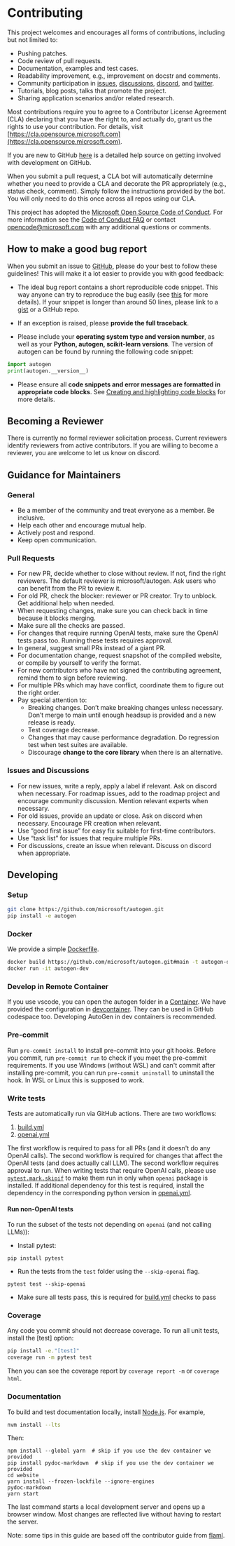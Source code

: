 # Contributing

This project welcomes and encourages all forms of contributions, including but not limited to:

-  Pushing patches.
-  Code review of pull requests.
-  Documentation, examples and test cases.
-  Readability improvement, e.g., improvement on docstr and comments.
-  Community participation in [issues](https://github.com/microsoft/autogen/issues), [discussions](https://github.com/microsoft/autogen/discussions), [discord](https://discord.gg/pAbnFJrkgZ), and [twitter](https://twitter.com/pyautogen).
-  Tutorials, blog posts, talks that promote the project.
-  Sharing application scenarios and/or related research.


Most contributions require you to agree to a
Contributor License Agreement (CLA) declaring that you have the right to, and actually do, grant us
the rights to use your contribution. For details, visit [https://cla.opensource.microsoft.com](https://cla.opensource.microsoft.com).

If you are new to GitHub [here](https://help.github.com/categories/collaborating-with-issues-and-pull-requests/) is a detailed help source on getting involved with development on GitHub.

When you submit a pull request, a CLA bot will automatically determine whether you need to provide
a CLA and decorate the PR appropriately (e.g., status check, comment). Simply follow the instructions
provided by the bot. You will only need to do this once across all repos using our CLA.

This project has adopted the [Microsoft Open Source Code of Conduct](https://opensource.microsoft.com/codeofconduct/).
For more information see the [Code of Conduct FAQ](https://opensource.microsoft.com/codeofconduct/faq/) or
contact [opencode@microsoft.com](mailto:opencode@microsoft.com) with any additional questions or comments.

## How to make a good bug report

When you submit an issue to [GitHub](https://github.com/microsoft/autogen/issues), please do your best to
follow these guidelines! This will make it a lot easier to provide you with good
feedback:

- The ideal bug report contains a short reproducible code snippet. This way
  anyone can try to reproduce the bug easily (see [this](https://stackoverflow.com/help/mcve) for more details). If your snippet is
  longer than around 50 lines, please link to a [gist](https://gist.github.com) or a GitHub repo.

- If an exception is raised, please **provide the full traceback**.

- Please include your **operating system type and version number**, as well as
  your **Python, autogen, scikit-learn versions**. The version of autogen
  can be found by running the following code snippet:
```python
import autogen
print(autogen.__version__)
```

- Please ensure all **code snippets and error messages are formatted in
  appropriate code blocks**.  See [Creating and highlighting code blocks](https://help.github.com/articles/creating-and-highlighting-code-blocks)
  for more details.


## Becoming a Reviewer

There is currently no formal reviewer solicitation process. Current reviewers identify reviewers from active contributors. If you are willing to become a reviewer, you are welcome to let us know on discord.

## Guidance for Maintainers

### General

*	Be a member of the community and treat everyone as a member. Be inclusive.
*	Help each other and encourage mutual help.
*	Actively post and respond.
*	Keep open communication.

### Pull Requests
* For new PR, decide whether to close without review. If not, find the right reviewers. The default reviewer is microsoft/autogen. Ask users who can benefit from the PR to review it.
*	For old PR, check the blocker: reviewer or PR creator. Try to unblock. Get additional help when needed.
*	When requesting changes, make sure you can check back in time because it blocks merging.
*	Make sure all the checks are passed.
*	For changes that require running OpenAI tests, make sure the OpenAI tests pass too. Running these tests requires approval.
*	In general, suggest small PRs instead of a giant PR.
*	For documentation change, request snapshot of the compiled website, or compile by yourself to verify the format.
*	For new contributors who have not signed the contributing agreement, remind them to sign before reviewing.
*	For multiple PRs which may have conflict, coordinate them to figure out the right order.
*	Pay special attention to:
    - Breaking changes. Don’t make breaking changes unless necessary. Don’t merge to main until enough headsup is provided and a new release is ready.
    -	Test coverage decrease.
    -	Changes that may cause performance degradation. Do regression test when test suites are available.
    - Discourage **change to the core library** when there is an alternative.

### Issues and Discussions
* For new issues, write a reply, apply a label if relevant. Ask on discord when necessary. For roadmap issues, add to the roadmap project and encourage community discussion. Mention relevant experts when necessary.
* For old issues, provide an update or close. Ask on discord when necessary. Encourage PR creation when relevant.
* Use “good first issue” for easy fix suitable for first-time contributors.
* Use “task list” for issues that require multiple PRs.
* For discussions, create an issue when relevant. Discuss on discord when appropriate.

## Developing

### Setup

```bash
git clone https://github.com/microsoft/autogen.git
pip install -e autogen
```

### Docker

We provide a simple [Dockerfile](https://github.com/microsoft/autogen/blob/main/Dockerfile).

```bash
docker build https://github.com/microsoft/autogen.git#main -t autogen-dev
docker run -it autogen-dev
```

### Develop in Remote Container

If you use vscode, you can open the autogen folder in a [Container](https://code.visualstudio.com/docs/remote/containers).
We have provided the configuration in [devcontainer](https://github.com/microsoft/autogen/blob/main/.devcontainer). They can be used in GitHub codespace too. Developing AutoGen in dev containers is recommended.

### Pre-commit

Run `pre-commit install` to install pre-commit into your git hooks. Before you commit, run
`pre-commit run` to check if you meet the pre-commit requirements. If you use Windows (without WSL) and can't commit after installing pre-commit, you can run `pre-commit uninstall` to uninstall the hook. In WSL or Linux this is supposed to work.

### Write tests

Tests are automatically run via GitHub actions. There are two workflows:
1. [build.yml](https://github.com/microsoft/autogen/blob/main/.github/workflows/build.yml)
1. [openai.yml](https://github.com/microsoft/autogen/blob/main/.github/workflows/openai.yml)

The first workflow is required to pass for all PRs (and it doesn't do any OpenAI calls). The second workflow is required for changes that affect the OpenAI tests (and does actually call LLM). The second workflow requires approval to run. When writing tests that require OpenAI calls, please use [`pytest.mark.skipif`](https://github.com/microsoft/autogen/blob/b1adac515931bf236ac59224269eeec683a162ba/test/oai/test_client.py#L19) to make them run in only when `openai` package is installed. If additional dependency for this test is required, install the dependency in the corresponding python version in [openai.yml](https://github.com/microsoft/autogen/blob/main/.github/workflows/openai.yml).

#### Run non-OpenAI tests

To run the subset of the tests not depending on `openai` (and not calling LLMs)):
- Install pytest:
```
pip install pytest
```
- Run the tests from the `test` folder using the `--skip-openai` flag.
```
pytest test --skip-openai
```
- Make sure all tests pass, this is required for [build.yml](https://github.com/microsoft/autogen/blob/main/.github/workflows/build.yml) checks to pass

### Coverage

Any code you commit should not decrease coverage. To run all unit tests, install the [test] option:

```bash
pip install -e."[test]"
coverage run -m pytest test
```

Then you can see the coverage report by
`coverage report -m` or `coverage html`.

### Documentation

To build and test documentation locally, install [Node.js](https://nodejs.org/en/download/). For example,

```bash
nvm install --lts
```

Then:

```console
npm install --global yarn  # skip if you use the dev container we provided
pip install pydoc-markdown  # skip if you use the dev container we provided
cd website
yarn install --frozen-lockfile --ignore-engines
pydoc-markdown
yarn start
```

The last command starts a local development server and opens up a browser window.
Most changes are reflected live without having to restart the server.

Note:
some tips in this guide are based off the contributor guide from [flaml](https://microsoft.github.io/FLAML/docs/Contribute).
